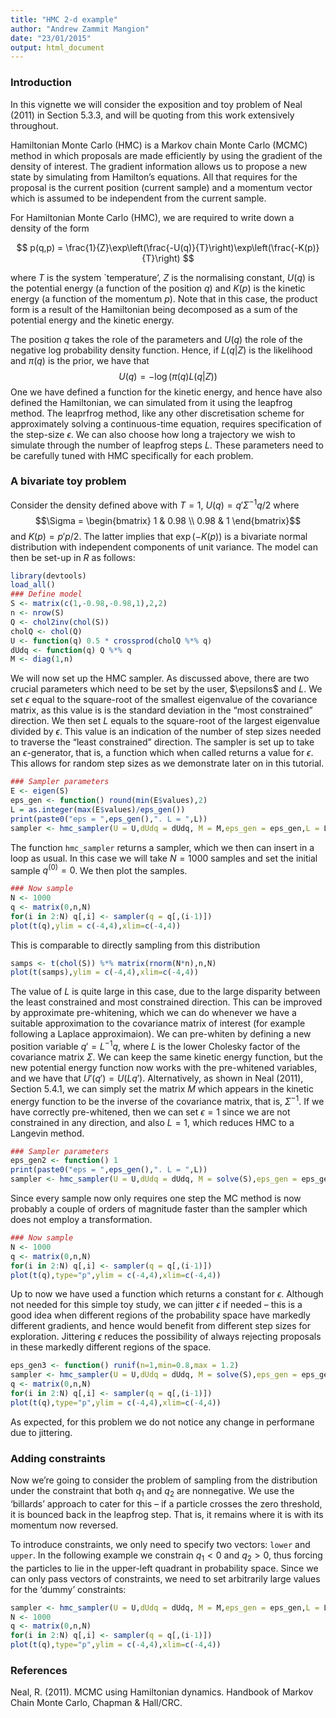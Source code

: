 ```yaml
---
title: "HMC 2-d example"
author: "Andrew Zammit Mangion"
date: "23/01/2015"
output: html_document
---
```


### Introduction

In this vignette we will consider the exposition and toy problem of Neal (2011) in Section 5.3.3, and will be quoting from this work extensively throughout.

Hamiltonian Monte Carlo (HMC) is a Markov chain Monte Carlo (MCMC) method in which proposals are made efficiently by using the gradient of the density of interest. The gradient information allows us to propose a new state by simulating from Hamilton's equations. All that requires for the proposal is the current position (current sample) and a momentum vector which is assumed to be independent from the current sample.

For Hamiltonian Monte Carlo (HMC), we are required to write down a density of the form 

$$
p(q,p) = \frac{1}{Z}\exp\left(\frac{-U(q)}{T}\right)\exp\left(\frac{-K(p)}{T}\right)
$$

where $T$ is the system `temperature', $Z$ is the normalising constant, $U(q)$ is the potential energy (a function of the position $q$) and $K(p)$ is the kinetic energy (a function of the momentum $p$). Note that in this case, the product form is a result of the Hamiltonian being decomposed as a sum of the potential energy and the kinetic energy. 

The position $q$ takes the role of the parameters and $U(q)$ the role of the negative log probability density function. Hence, if $L(q | Z)$ is the likelihood and $\pi(q)$ is the prior, we have that
$$
U(q) = -\log(\pi(q)L(q|Z))
$$
One we have defined a function for the kinetic energy, and hence have also defined the Hamiltonian, we can simulated from it using the leapfrog method. The leaprfrog method, like any other discretisation scheme for approximately solving a continuous-time equation, requires specification of the step-size $\epsilon$. We can also choose how long a trajectory we wish to simulate through the number of leapfrog steps $L$. These parameters need to be carefully tuned with HMC specifically for each problem.

### A bivariate toy problem

Consider the density defined above with $T=1$, $U(q) = q'\Sigma^{-1}q/2$ where 
$$\Sigma = \begin{bmatrix} 1 & 0.98 \\ 0.98 & 1 \end{bmatrix}$$ 
and $K(p) = p'p/2$. The latter implies that $\exp\left(-K(p)\right)$ is a bivariate normal distribution with independent components of unit variance.  The model can then be set-up in $R$ as follows:


```r
library(devtools)
load_all()
### Define model
S <- matrix(c(1,-0.98,-0.98,1),2,2)
n <- nrow(S)
Q <- chol2inv(chol(S))
cholQ <- chol(Q)
U <- function(q) 0.5 * crossprod(cholQ %*% q)
dUdq <- function(q) Q %*% q
M <- diag(1,n)
```

We will now set up the HMC sampler. As discussed above, there are two crucial parameters which need to be set by the user, $\epsilons$ and $L$. We set $\epsilon$ equal to the square-root of the smallest eigenvalue of the covariance matrix, as this value is is the standard deviation in the "most constrained" direction.  We then set $L$ equals to the square-root of the largest eigenvalue divided by $\epsilon$. This value is an indication of the number of step sizes needed to traverse the "least constrained" direction. The sampler is set up to take an $\epsilon$-generator, that is, a function which when called returns a value for $\epsilon$. This allows for random step sizes as we demonstrate later on in this tutorial.

```r
### Sampler parameters
E <- eigen(S)
eps_gen <- function() round(min(E$values),2)
L = as.integer(max(E$values)/eps_gen())
print(paste0("eps = ",eps_gen(),". L = ",L))
sampler <- hmc_sampler(U = U,dUdq = dUdq, M = M,eps_gen = eps_gen,L = L)
```

The function `hmc_sampler` returns a sampler, which we then can insert in a loop as usual. In this case we will take $N = 1000$ samples and set the initial sample $q^{(0)} = 0$. We then plot the samples.

```r
### Now sample
N <- 1000
q <- matrix(0,n,N)
for(i in 2:N) q[,i] <- sampler(q = q[,(i-1)])
plot(t(q),ylim = c(-4,4),xlim=c(-4,4))
```

This is comparable to directly sampling from this distribution

```r
samps <- t(chol(S)) %*% matrix(rnorm(N*n),n,N)
plot(t(samps),ylim = c(-4,4),xlim=c(-4,4))
```

The value of $L$ is quite large in this case, due to the large disparity between the least constrained and most constrained direction. This can be improved by approximate pre-whitening, which we can do whenever we have a suitable approximation to the covariance matrix of interest (for example following a Laplace approximaion). We can pre-whiten by defining a new position variable $q' = L^{-1}q$, where $L$ is the lower Cholesky factor of the covariance matrix $\Sigma$. We can keep the same kinetic energy function, but the new potential energy function now works with the pre-whitened variables, and we have that $U'(q') = U(Lq')$. Alternatively, as shown in Neal (2011), Section 5.4.1, we can simply set the matrix $M$ which appears in the kinetic energy function to be the inverse of the covariance matrix, that is, $\Sigma^{-1}$. If we have correctly pre-whitened, then we can set $\epsilon = 1$ since we are not constrained in any direction, and also $L = 1$, which reduces HMC to a Langevin method.


```r
### Sampler parameters
eps_gen2 <- function() 1
print(paste0("eps = ",eps_gen(),". L = ",L))
sampler <- hmc_sampler(U = U,dUdq = dUdq, M = solve(S),eps_gen = eps_gen2,L = 1L)
```

Since every sample now only requires one  step the MC method is now probably a couple of orders of magnitude faster than the sampler which does not employ a transformation. 

```r
### Now sample
N <- 1000
q <- matrix(0,n,N)
for(i in 2:N) q[,i] <- sampler(q = q[,(i-1)])
plot(t(q),type="p",ylim = c(-4,4),xlim=c(-4,4))
```

Up to now we have used a function which returns a constant for $\epsilon$. Although not needed for this simple toy study, we can jitter $\epsilon$ if needed -- this is a good idea when different regions of the probability space have markedly different gradients, and hence would benefit from different step sizes for exploration. Jittering $\epsilon$ reduces the possibility of always rejecting proposals in these markedly different regions of the space.

```r
eps_gen3 <- function() runif(n=1,min=0.8,max = 1.2)
sampler <- hmc_sampler(U = U,dUdq = dUdq, M = solve(S),eps_gen = eps_gen3,L = L)
q <- matrix(0,n,N)
for(i in 2:N) q[,i] <- sampler(q = q[,(i-1)])
plot(t(q),type="p",ylim = c(-4,4),xlim=c(-4,4))
```

As expected, for this problem we do not notice any change in performane due to jittering.

### Adding constraints

Now we're going to consider the problem of sampling from the distribution under the constraint that both $q_1$ and $q_2$ are nonnegative. We use the 'billards' approach to cater for this -- if a particle crosses the zero threshold, it is bounced back in the leapfrog step. That is, it remains where it is with its momentum now reversed.

To introduce constraints, we only need to specify two vectors: `lower` and `upper`. In the following example we constrain $q_1 < 0$ and $q_2 > 0$, thus forcing the particles to lie in the upper-left quadrant in probability space. Since we can only pass vectors of constraints, we need to set arbitrarily large values for the 'dummy' constraints:

```r
sampler <- hmc_sampler(U = U,dUdq = dUdq, M = M,eps_gen = eps_gen,L = L,lower=c(-1e10,0),upper=c(0,1e10))
N <- 1000
q <- matrix(0,n,N)
for(i in 2:N) q[,i] <- sampler(q = q[,(i-1)])
plot(t(q),type="p",ylim = c(-4,4),xlim=c(-4,4))
```


### References

Neal, R. (2011). MCMC using Hamiltonian dynamics. Handbook of Markov Chain Monte Carlo, Chapman & Hall/CRC.